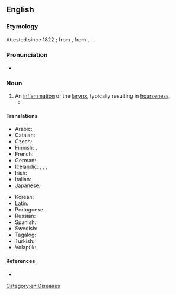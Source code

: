 ==English==
{{wikipedia}}

===Etymology===
Attested since 1822 {{C.E.}}; from {{etyl|la|en}} {{m|la|larynx}}, from {{etyl|grc|en}} {{m|grc|λάρυγξ}}, {{suffix|en||itis}}.

===Pronunciation===
* {{a|US}} {{IPA|/læɹɪnˈdʒajtɪs/|lang=en}}

===Noun===
{{en-noun|-|laryngites}}

# An [[inflammation]] of the [[larynx]], typically resulting in [[hoarseness]].
#* {{quote-book
|lang=en
|year=1960
|author={{w|P. G. Wodehouse}}
|title={{w|Jeeves in the Offing}}
|section=chapter XI
|passage=The moment had come for the honeyed word. I lowered my voice to a confidential murmur, but on her inquiring if I had '''laryngitis''' raised it again.}}

====Translations====
{{trans-top|inflammation of the larynx}}
* Arabic: {{t|ar|اِنْتَهاب الحَنْجَرَة|m}}
* Catalan: {{t|ca|laringitis|f}}
* Czech: {{t+|cs|laryngitida|f}}
* Finnish: {{t|fi|kurkunpään tulehdus}}, {{t+|fi|laryngiitti}}
* French: {{t+|fr|laryngite}}
* German: {{t+|de|Kehlkopfentzündung|f}}
* Icelandic: {{t|is|barkakýlisbólga|f}}, {{t|is|barkakýliskvef|n}}, {{t|is|raddbandakvef|n}}, {{t|is|barkabólga|f}}
* Irish: {{t|ga|laraingíteas|m}}
* Italian: {{t+|it|laringite|f}}
* Japanese: {{t|ja|喉頭炎|tr=[[こうとうえん]], [[koutouen]]|sc=Jpan}}
{{trans-mid}}
* Korean: {{t+|ko|후두염|sc=Kore}}
* Latin: {{t|la|laryngitis}}
* Portuguese: {{t+|pt|laringite|f}}
* Russian: {{t+|ru|ларинги́т|m}}
* Spanish: {{t|es|laringitis|f}}
* Swedish: {{t+|sv|laryngit}}
* Tagalog: {{t|tl|magantatagukan}}
* Turkish: {{t|tr|gırtlak yangısı}}
* Volapük: {{t|vo|larinaflamat}}
{{trans-bottom}}

====References====
* {{R:Online Etymology Dictionary}}

[[Category:en:Diseases]]